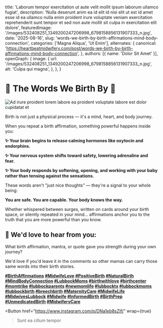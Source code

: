 
  title: 'Laborum tempor exercitation ut aute velit mollit ipsum laborum ullamco fugiat',
  description: 'Nulla deserunt anim ea id elit id nisi elit ut est id amet esse id ea ullamco nulla enim proident irure voluptate veniam exercitation reprehenderit sunt tempor et sed non aute mollit sit culpa in exercitation elit dolore',
  featuredImage: '/images/532408251_1349200247206998_6798158856131907333_n.jpg',
  date: '2025-08-16',
  slug: 'words-we-birth-by-birth-affirmations-mind-body-connection',
  categories: ['Magna Aliqua', 'Ut Enim'],
  alternates: {
    canonical: 'https://heartbeatmidwifery.com/post/words-we-birth-by-birth-affirmations-mind-body-connection',
  },
  authors: [{ name: 'Dolor Sit Amet' }],
  openGraph: {
    image: {
      url: '/images/532408251_1349200247206998_6798158856131907333_n.jpg',
      alt: 'Culpa qui magna',
    },
  },
}

# 🌿 The Words We Birth By 🌿

<Image
  src="/images/532408251_1349200247206998_6798158856131907333_n.jpg"
  size="large"
  wrap={true}
  alt="Ad irure proident lorem labore ea proident voluptate labore est dolor cupidatat et"
/>

Birth is not just a physical process — it's a mind, heart, and body journey.

When you repeat a birth affirmation, something powerful happens inside you:

**✨ Your brain begins to release calming hormones like oxytocin and endorphins.**

**✨ Your nervous system shifts toward safety, lowering adrenaline and fear.**

**✨ Your body responds by softening, opening, and working with your baby rather than tensing against the sensations.**

These words aren't "just nice thoughts" — they're a signal to your whole being:

**You are safe. You are capable. Your body knows the way.**

Whether whispered between surges, written on cards around your birth space, or silently repeated in your mind… affirmations anchor you to the truth that you are more powerful than you know.

## 💌 We'd love to hear from you:

What birth affirmation, mantra, or quote gave you strength during your own journey?

We'd love if you'd leave it in the comments so other mamas can carry those same words into their birth stories.

**[#BirthAffirmations](https://www.instagram.com/explore/tags/birthaffirmations/) [#MidwifeLove](https://www.instagram.com/explore/tags/midwifelove/) [#PositiveBirth](https://www.instagram.com/explore/tags/positivebirth/) [#NaturalBirth](https://www.instagram.com/explore/tags/naturalbirth/) [#MindBodyConnection](https://www.instagram.com/explore/tags/mindbodyconnection/) [#LubbockMoms](https://www.instagram.com/explore/tags/lubbockmoms/) [#birthwithlove](https://www.instagram.com/explore/tags/birthwithlove/) [#birthcenter](https://www.instagram.com/explore/tags/birthcenter/) [#momtribe](https://www.instagram.com/explore/tags/momtribe/) [#lubbockparents](https://www.instagram.com/explore/tags/lubbockparents/) [#newmomlife](https://www.instagram.com/explore/tags/newmomlife/) [#lubbocktx](https://www.instagram.com/explore/tags/lubbocktx/) [#lubbockmoms](https://www.instagram.com/explore/tags/lubbockmoms/) [#lubbockbirth](https://www.instagram.com/explore/tags/lubbockbirth/) [#breechbirth](https://www.instagram.com/explore/tags/breechbirth/) [#MaternityCare](https://www.instagram.com/explore/tags/maternitycare/) [#MidwifeLife](https://www.instagram.com/explore/tags/midwifelife/) [#MidwivesLubbock](https://www.instagram.com/explore/tags/midwiveslubbock/) [#Midwife](https://www.instagram.com/explore/tags/midwife/) [#InformedBirth](https://www.instagram.com/explore/tags/informedbirth/) [#BirthPrep](https://www.instagram.com/explore/tags/birthprep/) [#UnmedicatedBirth](https://www.instagram.com/explore/tags/unmedicatedbirth/) [#MidwiferyCare](https://www.instagram.com/explore/tags/midwiferycare/)**

<Button
  href="https://www.instagram.com/p/DNa1eb8sZIf/"
  wrap={true}
>Sunt ea cillum tempor</Button>
